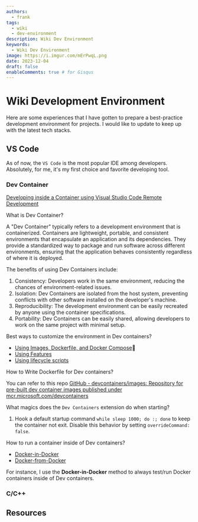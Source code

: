 ```yaml
---
authors:
  - frank
tags:
  - wiki
  - dev-environment
description: Wiki Dev Environment
keywords:
  - Wiki Dev Environment
image: https://i.imgur.com/mErPwqL.png
date: 2023-12-04
draft: false
enableComments: true # for Gisqus
---
```


# Wiki Development Environment

Here are some experiences that I have gotten to prepare a best-practice development environment for projects. I would like to update to keep up with the latest tech stacks.

## VS Code

As of now, the `VS Code` is the most popular IDE among developers. Absolutely, for me, it's my first choice and favorite developing tool.

### Dev Container

[Developing inside a Container using Visual Studio Code Remote Development](https://code.visualstudio.com/docs/devcontainers/containers)

What is Dev Container?

A "Dev Container" typically refers to a development environment that is containerized. Containers are lightweight, portable, and consistent environments that encapsulate an application and its dependencies. They provide a standardized way to package and run software across different environments, ensuring that the application behaves consistently regardless of where it is deployed.

The benefits of using Dev Containers include:

1. Consistency: Developers work in the same environment, reducing the chances of environment-related issues.
2. Isolation: Dev Containers are isolated from the host system, preventing conflicts with other software installed on the developer's machine.
3. Reproducibility: The development environment can be easily recreated by anyone using the container specifications.
4. Portability: Dev Containers can be easily shared, allowing developers to work on the same project with minimal setup.

Best ways to customize the environment in Dev containers?

- [Using Images, Dockerfile, and Docker Compose](https://containers.dev/guide/dockerfile):love_you_gesture:
- [Using Features](https://containers.dev/features)
- [Using lifecycle scripts](https://containers.dev/implementors/json_reference/#lifecycle-scripts)

How to Write Dockerfile for Dev containers?

You can refer to this repo [GitHub - devcontainers/images: Repository for pre-built dev container images published under mcr.microsoft.com/devcontainers](https://github.com/devcontainers/images)

What magics does the `Dev Containers` extension do when starting?

1. Hook a default startup command `while sleep 1000; do :; done` to keep the container not exit. Disable this behavior by setting `overrideCommand: false`.

How to run a container inside of Dev containers?

- [Docker-in-Docker](https://github.com/microsoft/vscode-dev-containers/tree/main/containers/docker-in-docker)
- [Docker-from-Docker](https://github.com/microsoft/vscode-dev-containers/tree/main/containers/docker-from-docker)

For instance, I use the **Docker-in-Docker** method to always test/run Docker containers inside of Dev containers.  

### C/C++


<!--truncate-->

## Resources
